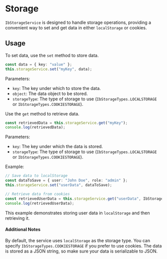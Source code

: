 
# Storage

<Meta title="Features/Storage/Overview" />

`IbStorageService` is designed to handle storage operations, providing a convenient way to set and get data in either `localStorage` or cookies.

## Usage

To set data, use the `set` method to store data.

```typescript
const data = { key: "value" };
this.storageService.set("myKey", data);
```

Parameters:

- `key`: The key under which to store the data.
- `object`: The data object to be stored.
- `storageType`: The type of storage to use (`IbStorageTypes.LOCALSTORAGE` or `IbStorageTypes.COOKIESTORAGE`).

Use the `get` method to retrieve data.

```typescript
const retrievedData = this.storageService.get("myKey");
console.log(retrievedData);
```

Parameters:

- `key`: The key under which the data is stored.
- `storageType`: The type of storage to use (`IbStorageTypes.LOCALSTORAGE` or `IbStorageTypes.COOKIESTORAGE`).

Example:

```typescript
// Save data to localStorage
const dataToSave = { user: "John Doe", role: "admin" };
this.storageService.set("userData", dataToSave);

// Retrieve data from cookies
const retrievedUserData = this.storageService.get("userData", IbStorageTypes.COOKIESTORAGE);
console.log(retrievedUserData);
```

This example demonstrates storing user data in `localStorage` and then retrieving it.

#### Additional Notes

By default, the service uses `localStorage` as the storage type. You can specify `IbStorageTypes.COOKIESTORAGE` if you prefer to use cookies.
The data is stored as a JSON string, so make sure your data is serializable to JSON.
